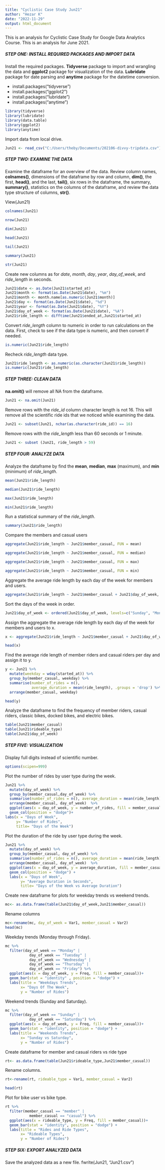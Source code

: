 ```yaml
---
title: "Cyclistic Case Study Jun21"
author: "Hezar K"
date: "2022-11-29"
output: html_document
---
```


This is an analysis for Cyclistic Case Study for Google Data Analytics Course. This is an analysis for June 2021.

##### **STEP ONE:** INSTALL REQUIRED PACKAGES AND IMPORT DATA

Install the required packages. **Tidyverse** package to import and wrangling the data and **ggplot2** package for visualization of the data. **Lubridate** package for date parsing and **anytime** package for the datetime conversion.

-   install.packages("tidyverse")
-   install.packages("ggplot2")
-   install.packages("lubridate")
-   install.packages("anytime")

```r
library(tidyverse)
library(lubridate)
library(data.table)
library(ggplot2)
library(anytime)
```

Import data from local drive.

```r
Jun21 <- read_csv("C:/Users/theby/Documents/202106-divvy-tripdata.csv")
```

##### **STEP TWO:** EXAMINE THE DATA

Examine the dataframe for an overview of the data. Review column names, **colnames()**, dimensions of the dataframe by row and column, **dim()**, the first, **head()**, and the last, **tail()**, six rows in the dataframe, the summary, **summary()**, statistics on the columns of the dataframe, and review the data type structure of columns, **str()**.  

View(Jun21) 

```r
colnames(Jun21)
```

```r
nrow(Jun21)
```

```r
dim(Jun21) 
```

```r
head(Jun21) 
```

```r
tail(Jun21)
```

```r
summary(Jun21)
```

```r
str(Jun21)
```

Create new columns as for *date*, *month*, *day*, *year*, *day_of_week*, and *ride_length* in seconds.

```r
Jun21$date <- as.Date(Jun21$started_at)
Jun21$month <- format(as.Date(Jun21$date), "%m")
Jun21$month <- month.name[as.numeric(Jun21$month)]
Jun21$day <- format(as.Date(Jun21$date), "%d")
Jun21$year <- format(as.Date(Jun21$date), "%Y")
Jun21$day_of_week <- format(as.Date(Jun21$date), "%A")
Jun21$ride_length <- difftime(Jun21$ended_at,Jun21$started_at)
```

Convert *ride_length* column to numeric in order to run calculations on the data. First, check to see if the data type is numeric, and then convert if needed.

```r
is.numeric(Jun21$ride_length)
```

Recheck *ride_length* data type.

```r
Jun21$ride_length <- as.numeric(as.character(Jun21$ride_length))
is.numeric(Jun21$ride_length)
```

##### **STEP THREE:**  CLEAN DATA

**na.omit()** will remove all NA from the dataframe. 

```r
Jun21 <- na.omit(Jun21)
```

Remove rows with the *ride_id* column character length is not 16. This will remove all the scientific ride ids that we noticed while examining the data.

```r
Jun21 <- subset(Jun21, nchar(as.character(ride_id)) == 16)
```

Remove rows with the *ride_length* less than 60 seconds or 1 minute.

```r
Jun21 <- subset (Jun21, ride_length > 59)
```

##### **STEP FOUR:**  ANALYZE DATA

Analyze the dataframe by find the **mean**, **median**, **max** (maximum), and **min** (minimum) of *ride_length*.

```r
mean(Jun21$ride_length)
```

```r
median(Jun21$ride_length)
```

```r
max(Jun21$ride_length)
```

```r
min(Jun21$ride_length)
```

Run a statistical summary of the *ride_length*.

```r
summary(Jun21$ride_length)
```

Compare the members and casual users

```r
aggregate(Jun21$ride_length ~ Jun21$member_casual, FUN = mean)
```

```r
aggregate(Jun21$ride_length ~ Jun21$member_casual, FUN = median)
```

```r
aggregate(Jun21$ride_length ~ Jun21$member_casual, FUN = max)
```

```r
aggregate(Jun21$ride_length ~ Jun21$member_casual, FUN = min)
```

Aggregate the average ride length by each day of the week for members and users.

```r
aggregate(Jun21$ride_length ~ Jun21$member_casual + Jun21$day_of_week, FUN = mean)
```

Sort the days of the week in order.

```r
Jun21$day_of_week <- ordered(Jun21$day_of_week, levels=c("Sunday", "Monday", "Tuesday", "Wednesday", "Thursday", "Friday", "Saturday"))
```

Assign the aggregate the average ride length by each day of the week for members and users to x.

```r
x <- aggregate(Jun21$ride_length ~ Jun21$member_casual + Jun21$day_of_week, FUN = mean)

head(x)
```

Find the average ride length of member riders and casual riders per day and assign it to y.

```r
y <- Jun21 %>% 
  mutate(weekday = wday(started_at)) %>%
  group_by(member_casual, weekday) %>%
  summarise(number_of_rides = n(), 
            average_duration = mean(ride_length), .groups = 'drop') %>%
  arrange(member_casual, weekday)

head(y)
```

Analyze the dataframe to find the frequency of member riders, casual riders, classic bikes, docked bikes, and electric bikes.

```r
table(Jun21$member_casual)
table(Jun21$rideable_type)
table(Jun21$day_of_week)
```

##### **STEP FIVE:**  VISUALIZATION

Display full digits instead of scientific number.

```r
options(scipen=999)
```

Plot the number of rides by user type during the week.

```r
Jun21 %>% 
  mutate(day_of_week) %>% 
  group_by(member_casual,day_of_week) %>% 
  summarise(number_of_rides = n(), average_duration = mean(ride_length), .groups = 'drop') %>% 
  arrange(member_casual, day_of_week)  %>% 
  ggplot(aes(x = day_of_week, y = number_of_rides, fill = member_casual)) +
  geom_col(position = "dodge")+
labs(x = "Days of Week",
     y= "Number of Rides", 
     title= "Days of the Week")
```

Plot the duration of the ride by user type during the week.

```r
Jun21 %>% 
  mutate(day_of_week) %>% 
  group_by(member_casual, day_of_week) %>% 
  summarise(number_of_rides = n(), average_duration = mean(ride_length), .groups = 'drop') %>% 
  arrange(member_casual, day_of_week)  %>% 
  ggplot(aes(x = day_of_week, y = average_duration, fill = member_casual)) +
  geom_col(position = "dodge") +
  labs(x = "Days of Week",
       y= "Average Duration in Seconds", 
       title= "Days of the Week vs Average Duration")
```

Create new dataframe for plots for weekday trends vs weekend trends.

```r
mc<- as.data.frame(table(Jun21$day_of_week,Jun21$member_casual))
```

Rename columns

```r
mc<-rename(mc, day_of_week = Var1, member_casual = Var2)
head(mc)
```

Weekday trends (Monday through Friday).

```r
mc %>%
  filter(day_of_week == "Monday" |
           day_of_week == "Tuesday" |
           day_of_week == "Wednesday" |
           day_of_week == "Thursday" |
           day_of_week == "Friday") %>%
  ggplot(aes(x = day_of_week, y = Freq, fill = member_casual))+
  geom_bar(stat = "identity" , position = "dodge") +
  labs(title = "Weekdays Trends",
       x= "Days Of The Week",
       y = "Number of Rides")
```

Weekend trends (Sunday and Saturday).

```r
mc %>%
  filter(day_of_week == "Sunday" |
           day_of_week == "Saturday") %>%
  ggplot(aes(x = day_of_week, y = Freq, fill = member_casual))+
  geom_bar(stat = "identity", position = "dodge") +
  labs(title = "Weekends Trends",
       x= "Sunday vs Saturday",
       y = "Number of Rides")
```

Create dataframe for member and casual riders vs ride type

```r
rt<- as.data.frame(table(Jun21$rideable_type,Jun21$member_casual))
```

Rename columns.

```r
rt<-rename(rt, rideable_type = Var1, member_casual = Var2)

head(rt)
```

Plot for bike user vs bike type.

```r
rt %>%
  filter(member_casual == "member" |
           member_casual == "casual") %>%
  ggplot(aes(x = rideable_type, y = Freq, fill = member_casual))+
  geom_bar(stat = "identity", position = "dodge") +
  labs(title = "Rides and Ride Types",
       x= "Rideable Types",
       y = "Number of Rides")
```

##### **STEP SIX:**  EXPORT ANALYZED DATA

Save the analyzed data as a new file.
fwrite(Jun21, "Jun21.csv")